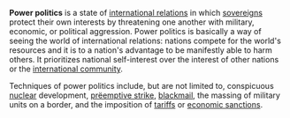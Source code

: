 '''Power politics''' is a state of [[international relations]] in which [[sovereign]]s protect their own interests by threatening one another with military, economic, or political aggression.  Power politics is basically a way of seeing the world of international relations: nations compete for the world's resources and it is to a nation's advantage to be manifestly able to harm others.  It prioritizes national self-interest over the interest of other nations or the [[international community]].  

Techniques of power politics include, but are not limited to, conspicuous [[nuclear]] development, [[prëemptive strike]], [[blackmail]], the massing of military units on a border, and the imposition of [[tariff]]s or [[economic sanctions]].